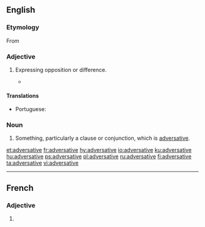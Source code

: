 ==English==

===Etymology===
From {{etyl|la|en}} {{term|adversativus||lang=la|of conjunctions, expressing opposition}}

===Adjective===
{{en-adj|-}}

# {{context|linguistics|lang=en}} Expressing opposition or difference.
#* {{quote-book|title=Divorce in the New Testament‎|page=155|author=Raymond F. Collins|year=1992|passage=In Matthew's Q-source, this short sentence may have been introduced by the strong '''adversative''' conjunction, "but" (alla).}}

====Translations====
{{trans-top|expressing opposition or difference}}
* Portuguese: {{t|pt|adversativo}}
{{trans-mid}}
{{trans-bottom}}

===Noun===
{{en-noun}}

# {{context|rare|dated|lang=en}} Something, particularly a clause or conjunction, which is [[#Adjective|adversative]].

[[et:adversative]]
[[fr:adversative]]
[[hy:adversative]]
[[io:adversative]]
[[ku:adversative]]
[[hu:adversative]]
[[ps:adversative]]
[[pl:adversative]]
[[ru:adversative]]
[[fi:adversative]]
[[ta:adversative]]
[[vi:adversative]]

----
==French==

===Adjective===
{{fr-adj-form}}

# {{feminine of|adversatif|lang=fr}}
{{rfc-auto}}